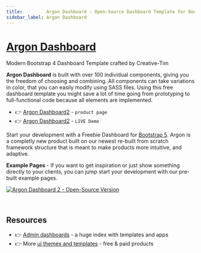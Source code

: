 ```yaml
---
title:         Argon Dashboard - Open-Source Dashboard Template for Bootstrap 4
sidebar_label: Argon Dashboard
---
```


# [Argon Dashboard](https://www.creative-tim.com/product/argon-dashboard?AFFILIATE=128200)

<SubHeading>Modern Bootstrap 4 Dashboard Template crafted by Creative-Tim</SubHeading>

**Argon Dashboard** is built with over 100 individual components, giving you the freedom of choosing and combining. 
All components can take variations in color, that you can easily modify using SASS files.
Using this free dashboard template you might save a lot of time going from prototyping to full-functional code because all elements are implemented. 

- 👉 [Argon Dashboard2](https://www.creative-tim.com/product/argon-dashboard?AFFILIATE=128200) - `product page`
- 👉 [Argon Dashboard2](https://demos.creative-tim.com/argon-dashboard/pages/dashboard?AFFILIATE=128200) - `LIVE Demo`

Start your development with a Freebie Dashboard for [Bootstrap 5](https://www.admin-dashboards.com/bootstrap-5-templates/). 
Argon is a completly new product built on our newest re-built from scratch framework structure that is meant to make products more intuitive, and adaptive.

**Example Pages** - If you want to get inspiration or just show something directly to your clients, you can jump start your development with our pre-built example pages.

[![Argon Dashboard 2 - Open-Source Version](https://user-images.githubusercontent.com/51070104/224479026-8530cb92-4c01-4214-a59a-49aa5111e382.png)](https://www.creative-tim.com/product/argon-dashboard?AFFILIATE=128200)

<br />

## Resources

- 👉 [Admin dashboards](https://www.admin-dashboards.com/) - a huge index with templates and apps
- 👉 More [ui themes and templates](https://www.ui-themes.com/) - free & paid products
